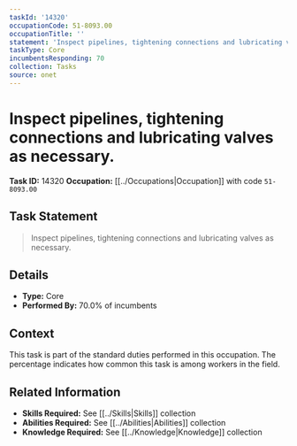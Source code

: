 ```yaml
---
taskId: '14320'
occupationCode: 51-8093.00
occupationTitle: ''
statement: 'Inspect pipelines, tightening connections and lubricating valves as necessary.'
taskType: Core
incumbentsResponding: 70
collection: Tasks
source: onet
---
```

# Inspect pipelines, tightening connections and lubricating valves as necessary.

**Task ID:** 14320
**Occupation:** [[../Occupations|Occupation]] with code `51-8093.00`

## Task Statement

> Inspect pipelines, tightening connections and lubricating valves as necessary.

## Details

- **Type:** Core
- **Performed By:** 70.0% of incumbents

## Context

This task is part of the standard duties performed in this occupation. The percentage indicates how common this task is among workers in the field.

## Related Information

- **Skills Required:** See [[../Skills|Skills]] collection
- **Abilities Required:** See [[../Abilities|Abilities]] collection
- **Knowledge Required:** See [[../Knowledge|Knowledge]] collection
